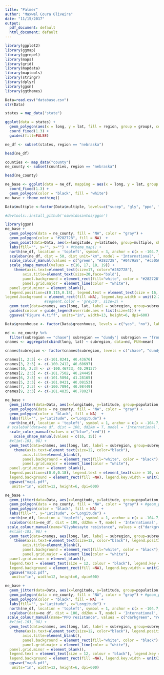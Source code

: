 ```yaml
---
title: "Palmer"
author: "Maxwel Coura Oliveira"
date: "11/15/2017"
output:
  pdf_document: default
  html_document: default
---
```




```r
library(ggplot2)
library(ggmap)
library(ggrepel)
library(maps)
library(grid)
library(mapdata)
library(maptools)
library(stringr)
library(dplyr)
library(ggsn)
library(ggthemes)
```

```r
Data=read.csv("database.csv")
str(Data)
```

```r
states = map_data("state")
```

```r
ggplot(data = states) +
  geom_polygon(aes(x = long, y = lat, fill = region, group = group), color = "white") + 
  coord_fixed(1.3) +
  guides(fill=FALSE)
```

```r
ne_df <- subset(states, region == "nebraska")

head(ne_df)
```

```r
counties <- map_data("county")
ne_county <- subset(counties, region == "nebraska")

head(ne_county)
```

```r
ne_base <- ggplot(data = ne_df, mapping = aes(x = long, y = lat, group = group)) + 
  coord_fixed(1.3) + 
  geom_polygon(color = "black", fill = "white")
ne_base + theme_nothing()
```


```r
Data$multiple <-factor(Data$multiple, levels=c("sucep", "gly", "ppo", "both"), labels=c("Susceptible", "Glyphosate-only", "PPO-only", "Glyphosate + PPO"))
```

```r
#devtools::install_github('oswaldosantos/ggsn')
```


```r
library(ggsn)
ne_base + 
  geom_polygon(data = ne_county, fill = "NA", color = "gray") +
  geom_polygon(color = "#282728", fill = NA)  +
  geom_point(data=Data, aes(x=longitude, y=latitude, group=multiple, shape=multiple, color=multiple, label=population), size=2) +
  labs(fill="", y="", x="") + #theme_map() +
  north(ne_df, location = 'topleft', symbol = 3, anchor = c(x = -104.7, y = 43.1)) +
  scalebar(ne_df, dist = 50, dist_unit="km", model = 'International', location = "topright", transform = TRUE) +
  scale_colour_manual(values = c("green", "#282728", "#0479a8", "#c5050c")) +
  scale_shape_manual(values = c(16, 17, 18, 19)) +
    theme(axis.text=element_text(size=17, color="#282728"), 
        axis.title=element_text(size=20,face="bold"), 
        panel.background = element_rect(fill="white", color = "#282728"), 
        panel.grid.major = element_line(color = "white"), 
  panel.grid.minor = element_blank(),
  legend.position=c(0.115,0.18), legend.text = element_text(size = 16, colour = "#282728"), legend.key = element_rect(fill=NA), panel.border = element_rect(fill=NA,color="#282728", size=0.5, linetype="solid"),
legend.background = element_rect(fill =NA), legend.key.width = unit(2.2, "line"), legend.title=element_blank()) + #geom_label_repel(aes(label = Population), box.padding= 0.35, point.padding = 0.5,
                  #segment.color = 'grey50', size=3) +
  geom_text(data=cnames, aes(long, lat, label = subregion, group=subregion), size=3, color="#282728") +
  guides(colour = guide_legend(override.aes = list(size=4))) + 
  ggsave("Figure 4.tiff", units="in", width=13, height=6, dpi=600)
```


```r
Data$greenhouse <- factor(Data$greenhouse, levels = c("yes", "no"), labels = c("molecular and greenhouse assays", "molecular assay only"))
```

```r
nd <- ne_county %>% 
  filter(subregion == "chase"| subregion == "dundy"| subregion == "frontier" | subregion == "hayes" | subregion == "hitchcock" | subregion == "keith" | subregion == "lincoln" | subregion == "logan" | subregion == "perkins"  | subregion == "red willow")
cnames <- aggregate(cbind(long, lat) ~ subregion, data=nd, FUN=mean)
```

```r
cnames$subregion <- factor(cnames$subregion, levels = c("chase", "dundy", "frontier", "hayes", "hitchcock", "keith", "lincoln", "logan", "perkins", "red willow"), labels = c("Chase", "Dundy", "Frontier", "Hayes", "Hitchcock", "Keith", "Lincoln", "Logan", "Perkins", "Red Willow"))
```

```r
cnames[1, 2:3] <- c(-101.8241, 40.43676)
cnames[3, 2:3] <- c(-100.2412, 40.60697)
cnames[10, 2:3] <- c(-100.46723, 40.29137)
cnames[2, 2:3] <- c(-101.7502, 40.24445)
cnames[6, 2:3] <- c(-101.5894, 41.28165)
cnames[5, 2:3] <- c(-101.0421, 40.08153)
cnames[7, 2:3] <- c(-100.7894, 40.98449)
cnames[9, 2:3] <- c(-101.4835, 40.78027)
```


```r
ne_base + 
  geom_jitter(data=Data, aes(x=longitude, y=latitude, group=population, shape=greenhouse, color=greenhouse), size=2) +
  geom_polygon(data = ne_county, fill = "NA", color = "gray") +
  geom_polygon(color = "black", fill = NA)  +
  labs(fill="", y="Latitude", x="Longitude") +
  north(ne_df, location = 'topleft', symbol = 1, anchor = c(x = -104.7, y = 43.2)) +
 # scalebar(data=ne_df, dist = 100, dd2km = T, model = 'International', location = "topright") +
  scale_color_manual(values = c("blue","red")) +
    scale_shape_manual(values = c(16, 15)) + 
  #xlim(-103, 98) +
  geom_text(data=cnames, aes(long, lat, label = subregion, group=subregion), size=3, color="black") +
    theme(axis.text=element_text(size=12, color="black"), 
        axis.title=element_blank(), 
        panel.background = element_rect(fill="white", color = "black"), 
        panel.grid.major = element_line(color = "white"), 
  panel.grid.minor = element_blank(),
  legend.position=c(0.0,0.18), legend.text = element_text(size = 10, colour = "black"), legend.key = element_rect(fill=NA), panel.border = element_rect(fill=NA,color="black", size=0.5,   linetype="solid"),
  legend.background = element_rect(fill =NA), legend.key.width = unit(2.2, "line"), legend.title=element_blank()) + 
  ggsave("map1.pdf", 
   units="in", width=12, height=6, dpi=600)
```



```r
ne_base + 
  geom_jitter(data=Data, aes(x=longitude, y=latitude, group=population, shape=currentcrop, color=glyresistant), size=2) +
  geom_polygon(data = ne_county, fill = "NA", color = "gray") + #geom_point(aes(size=geneamp, color=pporesist))
  geom_polygon(color = "black", fill = NA)  +
  labs(fill="", y="Latitude", x="Longitude") +
  north(ne_df, location = 'topleft', symbol = 1, anchor = c(x = -104.7, y = 43.2)) +
  scalebar(data=ne_df, dist = 100, dd2km = T, model = 'International', location = "topright") +
 scale_colour_manual(name="Glyphosayte resistance", values = c("darkgreen", "red")) + 
  #xlim(-103, 98) +
  geom_text(data=cnames, aes(long, lat, label = subregion, group=subregion), size=3, color="black") +
    theme(axis.text=element_text(size=12, color="black"), legend.position="bottom", legend.box = "horizontal",
        axis.title=element_blank(), 
        panel.background = element_rect(fill="white", color = "black"), 
        panel.grid.major = element_line(color = "white"), 
  panel.grid.minor = element_blank(),
  legend.text = element_text(size = 12, colour = "black"), legend.key = element_rect(fill=NA), panel.border = element_rect(fill=NA,color="black", size=0.5,   linetype="solid"),
  legend.background = element_rect(fill =NA), legend.key.width = unit(2.2, "line"), legend.title = element_text(face="bold", size=13)) + 
  ggsave("map2.pdf", 
   units="in", width=12, height=6, dpi=600)
```



```r
ne_base + 
  geom_jitter(data=Data, aes(x=longitude, y=latitude, group=population, shape=currentcrop, color=pporesist), size=2) +
  geom_polygon(data = ne_county, fill = "NA", color = "gray") + #geom_point(aes(size=geneamp, color=pporesist))
  geom_polygon(color = "black", fill = NA)  +
  labs(fill="", y="Latitude", x="Longitude") +
  north(ne_df, location = 'topleft', symbol = 1, anchor = c(x = -104.7, y = 43.2)) +
  scalebar(data=ne_df, dist = 100, dd2km = T, model = 'International', location = "topright") +
 scale_colour_manual(name="PPO resistance", values = c("darkgreen", "red")) + 
  #xlim(-103, 98) +
  geom_text(data=cnames, aes(long, lat, label = subregion, group=subregion), size=3, color="black") +
    theme(axis.text=element_text(size=12, color="black"), legend.position="bottom", legend.box = "horizontal",
        axis.title=element_blank(), 
        panel.background = element_rect(fill="white", color = "black"), 
        panel.grid.major = element_line(color = "white"), 
  panel.grid.minor = element_blank(),
  legend.text = element_text(size = 12, colour = "black"), legend.key = element_rect(fill=NA), panel.border = element_rect(fill=NA,color="black", size=0.5,   linetype="solid"),
  legend.background = element_rect(fill =NA), legend.key.width = unit(2.2, "line"), legend.title = element_text(face="bold", size=13)) + 
  ggsave("map3.pdf", 
   units="in", width=12, height=6, dpi=600)
```